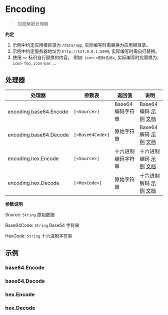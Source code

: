 # Encoding

<blockquote>
  <p>加密解密处理器</p>
</blockquote>

**约定**

1. 示例中约定应用根目录为 `/data/app`, 实际编写时需替换为应用根目录。
2. 示例中约定服务器地址为 `http://127.0.0.1:5099`, 实际编写时需自行替换。
3. 使用 `<>` 标识自行替换的内容。 例如: `icon-<图标名称>`, 实际编写时应替换为: `icon-foo`, `icon-bar` ...

## 处理器

| 处理器                 | 参数表           | 返回值             | 说明                                                              |
| ---------------------- | ---------------- | ------------------ | ----------------------------------------------------------------- |
| encoding.base64.Encode | `[<Source>]`     | Base64 编码字符串  | Base64 编码 [示例](#base64encode) [文档](./Encoding/Base64Encode) |
| encoding.base64.Decode | `[<Base64Code>]` | 原始字符串         | Base64 解码 [示例](#base64decode) [文档](./Encoding/Base64Decode) |
| encoding.hex.Encode    | `[<Source>]`     | 十六进制编码字符串 | 十六进制编码 [示例](#hexencode) [文档](./Encoding/HexEncode)      |
| encoding.hex.Decode    | `[<HexCode>]`    | 原始字符串         | 十六进制解码 [示例](#hexdecode) [文档](./Encoding/HexDecode)      |

**参数说明**

Source: `String` 原始数据

Base64Code: `String` Base64 字符串

HexCode: `String` 十六进制字符串

## 示例

### base64.Encode

### base64.Decode

### hex.Encode

### hex.Decode
